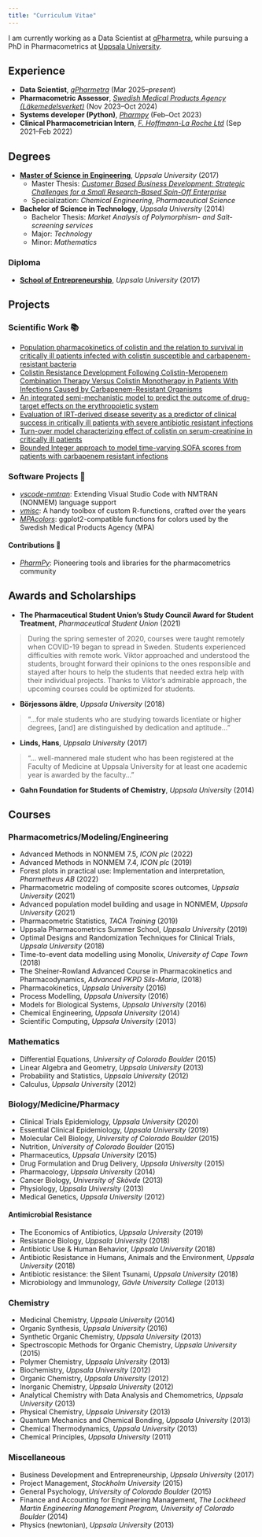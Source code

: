 ```yaml
---
title: "Curriculum Vitae"
---
```


I am currently working as a Data Scientist at [qPharmetra](https://www.qpharmetra.com), while pursuing a PhD in Pharmacometrics at [Uppsala University](https://www.uu.se/en).

## Experience



* **Data Scientist**, [*qPharmetra*](https://www.qpharmetra.com) (Mar 2025--*present*)
* **Pharmacometric Assessor**, [*Swedish Medical Products Agency (Läkemedelsverket)*](https://www.lakemedelsverket.se/en) (Nov 2023--Oct 2024)
* **Systems developer (Python)**, [*Pharmpy*](https://pharmpy.github.io/latest/index.html) (Feb--Oct 2023)
* **Clinical Pharmacometrician Intern**, [*F. Hoffmann-La Roche Ltd*](https://www.roche.com) (Sep 2021--Feb 2022)

## Degrees

* [**Master of Science in Engineering**](http://www.uu.se/en/admissions/master/selma/studieplan/?planId=405&pKod=TKT2Y&lasar=), *Uppsala University* (2017)
  * Master Thesis: [*Customer Based Business Development: Strategic Challenges for a Small Research-Based Spin-Off Enterprise*](http://www.diva-portal.org/smash/get/diva2:1137512/FULLTEXT01.pdf)
  * Specialization: *Chemical Engineering, Pharmaceutical Science*

* **Bachelor of Science in Technology**, *Uppsala University* (2014)
  * Bachelor Thesis: *Market Analysis of Polymorphism- and Salt-screening services*
  * Major: *Technology*
  * Minor: *Mathematics*

### Diploma

* [**School of Entrepreneurship**](https://cie.uu.se/industrial-engineering-and-management/education/entrepreneurship/), *Uppsala University* (2017)

## Projects

### Scientific Work 📚

- [Population pharmacokinetics of colistin and the relation to survival in critically ill patients infected with colistin susceptible and carbapenem-resistant bacteria](https://doi.org/10.1016/j.cmi.2020.03.016)
- [Colistin Resistance Development Following Colistin-Meropenem Combination Therapy Versus Colistin Monotherapy in Patients With Infections Caused by Carbapenem-Resistant Organisms](https://doi.org/10.1093/cid/ciz1146)
- [An integrated semi-mechanistic model to predict the outcome of drug-target effects on the erythropoietic system](https://www.page-meeting.org/?abstract=10044)
- [Evaluation of IRT-derived disease severity as a predictor of clinical success in critically ill patients with severe antibiotic resistant infections](https://www.page-meeting.org/?abstract=9803)
- [Turn-over model characterizing effect of colistin on serum-creatinine in critically ill patients](https://www.page-meeting.org/?abstract=9869)
- [Bounded Integer approach to model time-varying SOFA scores from patients with carbapenem resistant infections](https://www.page-meeting.org/?abstract=9052)

### Software Projects 📝

- [*vscode-nmtran*](https://github.com/vrognas/vscode-nmtran): Extending Visual Studio Code with NMTRAN (NONMEM) language support
- [*vmisc*](https://github.com/vrognas/vmisc): A handy toolbox of custom R-functions, crafted over the years
- [*MPAcolors*](https://github.com/vrognas/MPAcolors): ggplot2-compatible functions for colors used by the Swedish Medical Products Agency (MPA)

#### Contributions 🤝

- [*PharmPy*](https://pharmpy.github.io/latest/index.html): Pioneering tools and libraries for the pharmacometrics community

## Awards and Scholarships

* **The Pharmaceutical Student Union’s Study Council Award for Student Treatment**, *Pharmaceutical Student Union* (2021)

> During the spring semester of 2020, courses were taught remotely when COVID-19 began to spread in Sweden. Students experienced difficulties with remote work. Viktor approached and understood the students, brought forward their opinions to the ones responsible and stayed after hours to help the students that needed extra help with their individual projects. Thanks to Viktor’s admirable approach, the upcoming courses could be optimized for students.

* **Börjessons äldre**, *Uppsala University* (2018)  

> "...for male students who are studying towards licentiate or higher degrees, [and] are distinguished by dedication and aptitude..."

* **Linds, Hans**, *Uppsala University* (2017)

> "... well-mannered male student who has been registered at the Faculty of Medicine at Uppsala University for at least one academic year is awarded by the faculty..."

* **Gahn Foundation for Students of Chemistry**, *Uppsala University* (2014)

## Courses

### Pharmacometrics/Modeling/Engineering

* Advanced Methods in NONMEM 7.5, *ICON plc* (2022)
* Advanced Methods in NONMEM 7.4, *ICON plc* (2019)
* Forest plots in practical use: Implementation and interpretation, *Pharmetheus AB* (2022)
* Pharmacometric modeling of composite scores outcomes, *Uppsala University* (2021)
* Advanced population model building and usage in NONMEM, *Uppsala University* (2021)
* Pharmacometric Statistics, *TACA Training* (2019)
* Uppsala Pharmacometrics Summer School, *Uppsala University* (2019)
* Optimal Designs and Randomization Techniques for Clinical Trials, *Uppsala University* (2018)
* Time-to-event data modelling using Monolix, *University of Cape Town* (2018)
* The Sheiner-Rowland Advanced Course in Pharmacokinetics and Pharmacodynamics, *Advanced PKPD Sils-Maria*, (2018)
* Pharmacokinetics, *Uppsala University* (2016)
* Process Modelling, *Uppsala University* (2016)
* Models for Biological Systems, *Uppsala University* (2016)
* Chemical Engineering, *Uppsala University* (2014)
* Scientific Computing, *Uppsala University* (2013)

### Mathematics

* Differential Equations, *University of Colorado Boulder* (2015)
* Linear Algebra and Geometry, *Uppsala University* (2013)
* Probability and Statistics, *Uppsala University* (2012)
* Calculus, *Uppsala University* (2012)

### Biology/Medicine/Pharmacy

* Clinical Trials Epidemiology, *Uppsala University* (2020)
* Essential Clinical Epidemiology, *Uppsala University* (2019)
* Molecular Cell Biology, *University of Colorado Boulder* (2015)
* Nutrition, *University of Colorado Boulder* (2015)
* Pharmaceutics, *Uppsala University* (2015)
* Drug Formulation and Drug Delivery, *Uppsala University* (2015)
* Pharmacology, *Uppsala University* (2014)
* Cancer Biology, *University of Skövde* (2013)
* Physiology, *Uppsala University* (2013)
* Medical Genetics, *Uppsala University* (2012)

#### Antimicrobial Resistance 

* The Economics of Antibiotics, *Uppsala University* (2019)
* Resistance Biology, *Uppsala University* (2018)
* Antibiotic Use & Human Behavior, *Uppsala University* (2018)
* Antibiotic Resistance in Humans, Animals and the Environment, *Uppsala University* (2018)
* Antibiotic resistance: the Silent Tsunami, *Uppsala University* (2018)
* Microbiology and Immunology, *Gävle University College* (2013)

### Chemistry

* Medicinal Chemistry, *Uppsala University* (2014)
* Organic Synthesis, *Uppsala University* (2016)
* Synthetic Organic Chemistry, *Uppsala University* (2013)
* Spectroscopic Methods for Organic Chemistry, *Uppsala University* (2015)
* Polymer Chemistry, *Uppsala University* (2013)
* Biochemistry, *Uppsala University* (2012)
* Organic Chemistry, *Uppsala University* (2012)
* Inorganic Chemistry, *Uppsala University* (2012)
* Analytical Chemistry with Data Analysis and Chemometrics, *Uppsala University* (2013)
* Physical Chemistry, *Uppsala University* (2013)
* Quantum Mechanics and Chemical Bonding, *Uppsala University* (2013)
* Chemical Thermodynamics, *Uppsala University* (2013)
* Chemical Principles, *Uppsala University* (2011)

### Miscellaneous 

* Business Development and Entrepreneurship, *Uppsala University* (2017)
* Project Management, *Stockholm University* (2015)
* General Psychology, *University of Colorado Boulder* (2015)
* Finance and Accounting for Engineering Management, *The Lockheed Martin Engineering Management Program, University of Colorado Boulder* (2014)
* Physics (newtonian), *Uppsala University* (2013)
